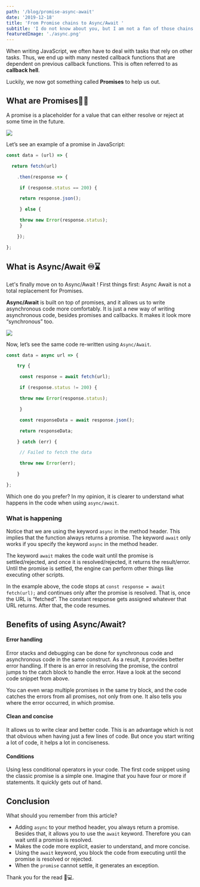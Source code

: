 ```yaml
---
path: '/blog/promise-async-await'
date: '2019-12-18'
title: 'From Promise chains to Async/Await '
subtitle: 'I do not know about you, but I am not a fan of those chains when working with promises. In my opinion, using async/await makes the code more readable and cleaner.'
featuredImage: './async.png'
---
```


When writing JavaScript, we often have to deal with tasks that rely on other tasks. Thus, we end up with many nested callback functions that are dependent on previous callback functions. This is often referred to as __callback hell__.

Luckily, we now got something called **Promises** to help us out.

## What are Promises🤞🤞 

A promise is a placeholder for a value that can either resolve or reject at some time in the future.

![](https://res.cloudinary.com/practicaldev/image/fetch/s--9A_mOYMP--/c_limit%2Cf_auto%2Cfl_progressive%2Cq_auto%2Cw_880/https://dev-to-uploads.s3.amazonaws.com/i/duen4peq0bdr55cka5ya.png)

Let’s see an example of a promise in JavaScript:
```javascript
const data = (url) => {

  return fetch(url)

    .then(response => {

     if (response.status == 200) {

     return response.json();

     } else {

     throw new Error(response.status);
     }

    });

};
```

## What is Async/Await ♾⌛️

Let's finally move on to Async/Await ! First things first: Async Await is not a total replacement for Promises. 

**Async/Await** is built on top of promises, and it allows us to write asynchronous code more comfortably. It is just a new way of writing asynchronous code, besides promises and callbacks. It makes it look more “synchronous” too.

![](https://hackernoon.com/hn-images/1*IkgyvsWnvaGmyjWAUPnHUA.png)

 Now, let’s see the same code re-written using  `Async/Await`.
```javascript
const data = async url => {

    try {

     const response = await fetch(url);

     if (response.status != 200) {

     throw new Error(response.status);

     }

     const responseData = await response.json();

     return responseData;

    } catch (err) {

     // Failed to fetch the data

     throw new Error(err);

    }

};
```

Which one do you prefer? In my opinion, it is clearer to understand what happens in the code when using  `async/await`.

###  What is happening  

Notice  that we are using the keyword `async` in the method header.  This implies that the function always returns a promise. The keyword `await` only works if you specify the keyword `async` in the method header.

The keyword `await` makes the code wait until the promise is settled/rejected, and once it is resolved/rejected, it returns the result/error. Until the promise is settled, the engine can perform other things like executing other scripts. 

In the example above, the code stops at  `const response = await fetch(url);`  and continues only after the promise is resolved. That is, once the URL is “fetched”. The constant response gets assigned whatever that URL returns. After that, the code resumes.

## Benefits of using Async/Await? 

#### Error handling

Error stacks and debugging can be done for synchronous code and asynchronous code in the same construct. As a result, it provides better error handling. If there is an error in resolving the promise, the control jumps to the catch block to handle the error. Have a look at the second code snippet from above.

You can even wrap multiple promises in the same try block, and the code catches the errors from all promises, not only from one. It also tells you where the error occurred, in which promise.

#### Clean and concise  

It allows us to write clear and better code.
This is an advantage which is not that obvious when having just a few lines of code. But once you start writing a lot of code, it helps a lot in conciseness.

####  Conditions

Using less conditional operators in your code.  The first code snippet using the classic promise is a simple one. Imagine that you have four or more if statements. It quickly gets out of hand.

## Conclusion  

What should you remember from this article?

-   Adding `async` to your method header, you always return a promise. Besides that, it allows you to use the `await` keyword. Therefore you can wait until a promise is resolved.
-   Makes the code more explicit, easier to understand, and more concise.
-   Using the `await` keyword, you block the code from executing until the promise is resolved or rejected.
-   When the `promise` cannot settle, it generates an exception.

Thank you for the read 👨💻.
